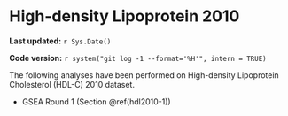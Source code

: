 # High-density Lipoprotein 2010

**Last updated:** `r Sys.Date()`

**Code version:** `r system("git log -1 --format='%H'", intern = TRUE)`

The following analyses have been performed on High-density Lipoprotein Cholesterol (HDL-C) 2010 dataset.

- GSEA Round 1 (Section \@ref(hdl2010-1))
